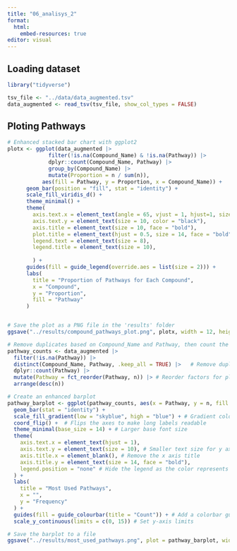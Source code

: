 ```yaml
---
title: "06_analisys_2"
format:
  html:
    embed-resources: true
editor: visual
---
```


## Loading dataset

```r
library("tidyverse")

tsv_file <- "../data/data_augmented.tsv"
data_augmented <- read_tsv(tsv_file, show_col_types = FALSE)
```

## Ploting Pathways

```r
# Enhanced stacked bar chart with ggplot2
plotx <- ggplot(data_augmented |> 
             filter(!is.na(Compound_Name) & !is.na(Pathway)) |> 
             dplyr::count(Compound_Name, Pathway) |> 
             group_by(Compound_Name) |> 
             mutate(Proportion = n / sum(n)), 
           aes(fill = Pathway, y = Proportion, x = Compound_Name)) +
      geom_bar(position = "fill", stat = "identity") +
      scale_fill_viridis_d() +
      theme_minimal() +
      theme(
        axis.text.x = element_text(angle = 65, vjust = 1, hjust=1, size = 8, color = "black"),
        axis.text.y = element_text(size = 10, color = "black"),
        axis.title = element_text(size = 10, face = "bold"),
        plot.title = element_text(hjust = 0.5, size = 14, face = "bold"),
        legend.text = element_text(size = 8),
        legend.title = element_text(size = 10),
        
        ) +
      guides(fill = guide_legend(override.aes = list(size = 2))) +
      labs(
        title = "Proportion of Pathways for Each Compound",
        x = "Compound",
        y = "Proportion",
        fill = "Pathway"
      )


# Save the plot as a PNG file in the 'results' folder
ggsave("../results/compound_pathways_plot.png", plotx, width = 12, height = 8, units = "in")
```

```r
# Remove duplicates based on Compound_Name and Pathway, then count the occurrences of each pathway
pathway_counts <- data_augmented |> 
  filter(!is.na(Pathway)) |> 
  distinct(Compound_Name, Pathway, .keep_all = TRUE) |>   # Remove duplicates
  dplyr::count(Pathway) |> 
  mutate(Pathway = fct_reorder(Pathway, n)) |> # Reorder factors for plotting
  arrange(desc(n))

# Create an enhanced barplot
pathway_barplot <- ggplot(pathway_counts, aes(x = Pathway, y = n, fill = n)) +
  geom_bar(stat = "identity") +
  scale_fill_gradient(low = "skyblue", high = "blue") + # Gradient color
  coord_flip() +  # Flips the axes to make long labels readable
  theme_minimal(base_size = 14) + # Larger base font size
  theme(
    axis.text.x = element_text(hjust = 1),
    axis.text.y = element_text(size = 10), # Smaller text size for y axis labels
    axis.title.x = element_blank(), # Remove the x axis title
    axis.title.y = element_text(size = 14, face = "bold"),
    legend.position = "none" # Hide the legend as the color represents frequency
  ) +
  labs(
    title = "Most Used Pathways",
    x = "",
    y = "Frequency"
  ) +
  guides(fill = guide_colourbar(title = "Count")) + # Add a colorbar guide
  scale_y_continuous(limits = c(0, 15)) # Set y-axis limits

# Save the barplot to a file
ggsave("../results/most_used_pathways.png", plot = pathway_barplot, width = 10, height = 8, dpi = 300)
```
